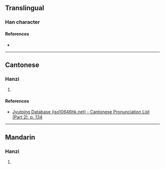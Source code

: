 {{character info}}
==Translingual==

===Han character===
{{Han char|rn=77|rad=止|as=11|sn=15|four=21227|canj=YPWLB|ids=⿱此禺}}

====References====
* {{Han ref|kx=0848.151|dkj=24896|hdz=21445.070|uh=6B76|ud=27510|bh=E6D1|bd=59089}}

----

==Cantonese==

===Hanzi===
{{yue-hanzi|jyut=[[jyu4]]|y=yu4}}

# {{rfdef|yue|sort=止11}}

====References====
* [http://www.iso10646hk.net/jp/document/download.jsp Jyutping Database (iso10646hk.net) - Cantonese Pronunciation List (Part 2), p. 134]

----

==Mandarin==

===Hanzi===
{{cmn-hanzi|pin=[[yú]] ([[yu2]])|wg=yü<sup>2</sup>}}

# {{rfdef|cmn|sort=止11}}